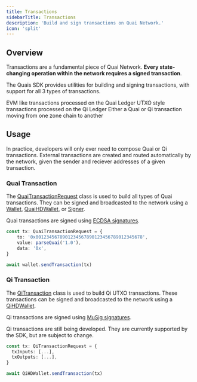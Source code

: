 ```yaml
---
title: Transactions
sidebarTitle: Transactions
description: 'Build and sign transactions on Quai Network.'
icon: 'split'
---
```


## Overview

Transactions are a fundamental piece of Quai Network. **Every state-changing operation within the network requires a signed transaction**.

The Quais SDK provides utilities for building and signing transactions, with support for all 3 types of transactions.

<CardGroup cols={3}>
	<Card
		title='Quai Transactions'
		icon='arrow-right'
		href='/sdk/content/classes/QuaiTransaction'
	>
		EVM like transactions processed on the Quai Ledger
	</Card>
	<Card
		title='Qi Transactions'
		icon='arrow-left'
		href='/sdk/content/classes/QiTransaction'
	>
		UTXO style transactions processed on the Qi Ledger
	</Card>
	<Card
		title='External Transactions'
    href='/learn/advanced-introduction/interoperability/etxs'
		icon='right-left'
	>
		Either a Quai or Qi transaction moving from one zone chain to another
	</Card>
</CardGroup>

## Usage

In practice, developers will only ever need to compose Quai or Qi transactions. External transactions are created and routed automatically by the network, given the sender and reciever addresses of a given transaction.

### Quai Transaction

The [QuaiTransactionRequest](/sdk/content/type-aliases/TransactionRequest) class is used to build all types of Quai transactions. They can be signed and broadcasted to the network using a [Wallet](/sdk/content/classes/Wallet), [QuaiHDWallet](/sdk/content/classes/QuaiHDWallet), or [Signer](/sdk/content/classes/Signer).

Quai transactions are signed using [ECDSA signatures](https://en.wikipedia.org/wiki/Elliptic_Curve_Digital_Signature_Algorithm).

```ts
const tx: QuaiTransactionRequest = {
	to: '0x0012345678901234567890123456789012345678',
	value: parseQuai('1.0'),
	data: '0x',
}

await wallet.sendTransaction(tx)
```

### Qi Transaction

The [QiTransaction](/sdk/content/type-aliases/TransactionRequest) class is used to build Qi UTXO transactions. These transactions can be signed and broadcasted to the network using a [QiHDWallet](/sdk/content/classes/QiHDWallet).

Qi transactions are signed using [MuSig signatures](https://bitcoinops.org/en/topics/musig/).

<Warning>
  Qi transactions are still being developed. They are currently supported by the SDK, but are subject to change.
</Warning>

```ts
const tx: QiTransactionRequest = {
  txInputs: [...],
  txOutputs: [...],
}

await QiHDWallet.sendTransaction(tx)
```
